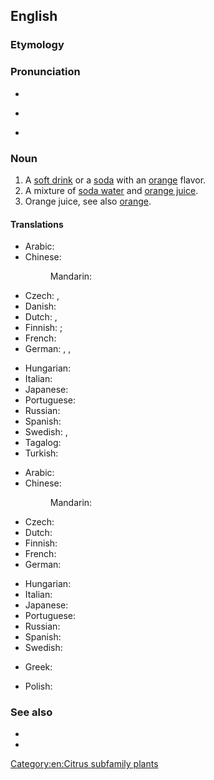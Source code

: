 ==English==

===Etymology===
{{suffix|en|orange|ade}}

===Pronunciation===
* {{audio|en-us-orangeade.ogg|Audio (US)|lang=en}}
* {{a|UK}} {{IPA|/ˈɒ.ɹɪn.ˌdʒeɪd/|lang=en}}
* {{rhymes|eɪd|lang=en}}

===Noun===
{{en-noun|~}}

# A [[soft drink]] or a [[soda]] with an [[orange]] flavor.
# A mixture of [[soda water]] and [[orange juice]].
# Orange juice, see also [[orange]].

====Translations====
{{trans-top|orange-flavored soft drink}}
* Arabic: {{t|ar|شَرٰب اَلْبُرْتُقَال|m}}
* Chinese:
*: Mandarin: {{t+|cmn|橘子水|tr=júzi shuǐ|sc=Hani}}
* Czech: {{t+|cs|oranžáda|f}}, {{t|cs|pomerančová limonáda|f}}
* Danish: {{t|da|appelsinvand}}
* Dutch: {{t|nl|sinaasappellimonade}}, {{t|nl|appelsienlimonade}}
* Finnish: {{t|fi|appelsiinijuoma}}; {{t|fi|appelsiinilimonadi}} {{qualifier|soda}}
* French: {{t+|fr|orangeade|f}}
* German: {{t|de|Orangeade|f}}, {{t|de|Orangenlimo|f}}, {{t+|de|Orangenlimonade|f}}
{{trans-mid}}
* Hungarian: {{t+|hu|narancsszörp}}
* Italian: {{t+|it|aranciata|f}}
* Japanese: {{t|ja|オレンジエード|tr=orenjiēdo|sc=Jpan}}
* Portuguese: {{t|pt|laranjada|f}}
* Russian: {{t+|ru|оранжа́д|m}}
* Spanish: {{t+|es|naranjada|f}}
* Swedish: {{t|sv|apelsinläskedryck}}, {{t|sv|apelsinlemonad}}
* Tagalog: {{t|tl|limunadang kahel}}
* Turkish: {{t|tr|portakal şurubu}}
{{trans-bottom}}

{{trans-top|soda water and orange juice}}
* Arabic: {{t-needed|ar}}
* Chinese:
*: Mandarin: {{t+|cmn|橘子水|tr=júzi shuǐ|sc=Hani}}
* Czech: {{t+|cs|oranžáda|f}}
* Dutch: {{t|nl|appelsiensap met spa bruis|n}}
* Finnish: {{t|fi|appelsiinisooda}}
* French: {{t+|fr|orangeade|f}}
* German: {{t+|de|Orangenlimonade|f}}
{{trans-mid}}
* Hungarian: {{t|hu|oranzsád}}
* Italian: {{t|it|oransoda|f}}
* Japanese: {{t|ja|オレンジエード|tr=orenjiēdo|sc=Jpan}}
* Portuguese: {{t|pt|laranjada|f}}
* Russian: {{t+|ru|оранжа́д|m}}
* Spanish: {{t+|es|naranjada|f}}
* Swedish: {{t|sv|apelsinlemonad}}
{{trans-bottom}}

{{checktrans-top}}
* Greek: {{t+|el|πορτοκαλάδα|f}}
{{trans-mid}}
* Polish: {{t+|pl|oranżada|f}}
{{trans-bottom}}

===See also===
* {{l|en|lemonade}}
* {{l|en|grenadine}}

[[Category:en:Citrus subfamily plants]]